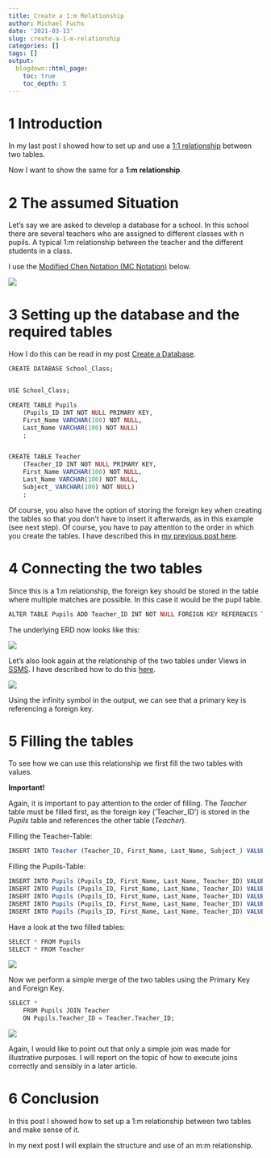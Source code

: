 ```yaml
---
title: Create a 1:m Relationship
author: Michael Fuchs
date: '2021-03-13'
slug: create-a-1-m-relationship
categories: []
tags: []
output:
  blogdown::html_page:
    toc: true
    toc_depth: 5
---
```


# 1 Introduction

In my last post I showed how to set up and use a [1:1 relationship](https://michael-fuchs-sql.netlify.app/2021/03/10/create-a-1-1-relationship/) between two tables.

Now I want to show the same for a **1:m relationship**. 


# 2 The assumed Situation

Let's say we are asked to develop a database for a school. In this school there are several teachers who are assigned to different classes with n pupils. A typical 1:m relationship between the teacher and the different students in a class. 

I use the [Modified Chen Notation (MC Notation)](https://michael-fuchs-sql.netlify.app/2021/03/03/entity-relationship-diagram-erd/#modified-chen-notation-mc-notation) below.

![](/post/2021-03-13-create-a-1-m-relationship_files/p5p1.png)

# 3 Setting up the database and the required tables

How I do this can be read in my post [Create a Database](https://michael-fuchs-sql.netlify.app/2021/03/07/create-a-database/#create-a-new-database). 


```r
CREATE DATABASE School_Class;


USE School_Class;

CREATE TABLE Pupils
	(Pupils_ID INT NOT NULL PRIMARY KEY,
	First_Name VARCHAR(100) NOT NULL,
	Last_Name VARCHAR(100) NOT NULL)
	;


CREATE TABLE Teacher
	(Teacher_ID INT NOT NULL PRIMARY KEY,
	First_Name VARCHAR(100) NOT NULL,
	Last_Name VARCHAR(100) NOT NULL,
	Subject_ VARCHAR(100) NOT NULL)
	;
```


Of course, you also have the option of storing the foreign key when creating the tables so that you don't have to insert it afterwards, as in this example (see next step). Of course, you have to pay attention to the order in which you create the tables. I have described this in [my previous post here](https://michael-fuchs-sql.netlify.app/2021/03/10/create-a-1-1-relationship/#shorter-method). 


# 4 Connecting the two tables

Since this is a 1:m relationship, the foreign key should be stored in the table where multiple matches are possible. 
In this case it would be the pupil table. 


```r
ALTER TABLE Pupils ADD Teacher_ID INT NOT NULL FOREIGN KEY REFERENCES Teacher(Teacher_ID);
```


The underlying ERD now looks like this:

![](/post/2021-03-13-create-a-1-m-relationship_files/p5p2.png)

Let's also look again at the relationship of the two tables under Views in [SSMS](https://docs.microsoft.com/en-us/sql/ssms/sql-server-management-studio-ssms?view=sql-server-ver15). I have described how to do this [here](https://michael-fuchs-sql.netlify.app/2021/03/10/create-a-1-1-relationship/#primary-key).

![](/post/2021-03-13-create-a-1-m-relationship_files/p5p3.png)


Using the infinity symbol in the output, we can see that a primary key is referencing a foreign key. 

# 5 Filling the tables

To see how we can use this relationship we first fill the two tables with values.

**Important!**

Again, it is important to pay attention to the order of filling. The *Teacher* table must be filled first, as the foreign key ('Teacher_ID') is stored in the *Pupils* table and references the other table (*Teacher*). 


Filling the Teacher-Table:

```r
INSERT INTO Teacher (Teacher_ID, First_Name, Last_Name, Subject_) VALUES (317, 'Andrew', 'Evergreen', 'History')
```


Filling the Pupils-Table:

```r
INSERT INTO Pupils (Pupils_ID, First_Name, Last_Name, Teacher_ID) VALUES (1, 'Max', 'Steel', 317)
INSERT INTO Pupils (Pupils_ID, First_Name, Last_Name, Teacher_ID) VALUES (2, 'Jessy', 'Williams', 317)
INSERT INTO Pupils (Pupils_ID, First_Name, Last_Name, Teacher_ID) VALUES (3, 'Marc', 'Pike', 317)
INSERT INTO Pupils (Pupils_ID, First_Name, Last_Name, Teacher_ID) VALUES (4, 'Emily', 'Taylor', 317)
INSERT INTO Pupils (Pupils_ID, First_Name, Last_Name, Teacher_ID) VALUES (5, 'Alex', 'Smith', 317)
```


Have a look at the two filled tables:

```r
SELECT * FROM Pupils
SELECT * FROM Teacher
```

![](/post/2021-03-13-create-a-1-m-relationship_files/p5p4.png)


Now we perform a simple merge of the two tables using the Primary Key and Foreign Key.

```r
SELECT * 
    FROM Pupils JOIN Teacher 
    ON Pupils.Teacher_ID = Teacher.Teacher_ID;
```

![](/post/2021-03-13-create-a-1-m-relationship_files/p5p5.png)

Again, I would like to point out that only a simple join was made for illustrative purposes. I will report on the topic of how to execute joins correctly and sensibly in a later article.



# 6 Conclusion

In this post I showed how to set up a 1:m relationship between two tables and make sense of it. 

In my next post I will explain the structure and use of an m:m relationship.  










































































